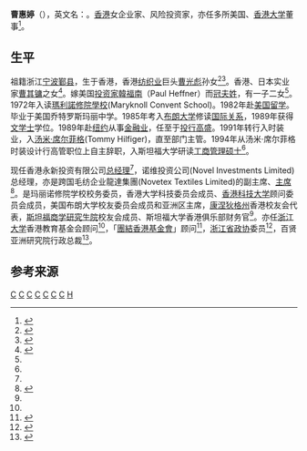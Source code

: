 {{Infobox Person
| name = 曹惠婷
| 英文名= Ronna Chao
| image = 
| caption = 
| birth_date = 
| birth_place = [[香港|香港]]
| 国籍       = 
| 籍贯       = 浙江宁波鄞县
| 居住地     = 
| 种族       =  
| 语言       = 
| alma_mater = 
| occupation = 香港永新投资有限公司总经理 <br>龍達集團主席 <br> 百贤亚洲研究院总裁
| spouse = 
| children       = 一子二女
| website = 
| footnotes =
}}

'''曹惠婷'''（{{bd|？||}}），英文名：{{lang|en|Ronna Chao}}。[[香港|香港]]女企业家、风险投资家，亦任多所美国、[[香港大学|香港大学]]董事<ref name="chao">{{cite web |url=http://foundation.mcs.hk/index.php?option=com_content&view=article&id=292 |title=Mrs Ronna CHAO |publisher=Maryknoll Convent School |language=en |accessdate=2016-06-15 |archive-date=2016-08-09 |archive-url=https://web.archive.org/web/20160809125914/http://foundation.mcs.hk/index.php?option=com_content&view=article&id=292 |dead-url=no }}</ref>。

==生平==

祖籍浙江[[宁波|宁波]][[鄞县|鄞县]]，生于香港，香港[[纺织业|纺织业]]巨头[[曹光彪|曹光彪]]孙女<ref name="zj businessman">{{cite web |url=http://www.chinadaily.com.cn/hqgj/jryw/2013-10-27/content_10433456.html |title=浙商后代谈“幸福观”：分享是幸福活着就是幸福 |publisher=中国日报网 |author=中国新闻网 |date=2013-10-27 |accessdate=2016-06-15 |archive-date=2017-02-15 |archive-url=https://web.archive.org/web/20170215212029/http://www.chinadaily.com.cn/hqgj/jryw/2013-10-27/content_10433456.html |dead-url=no }}</ref><ref name="cao guangbiao">{{cite web |url=http://hk.apple.nextmedia.com/financeestate/art/20130611/18293000 |title=中環在線：新時代發CB曹光彪孫女婿湊熱鬧 |publisher=中环在线 |author=苹果日报 |date=2013年6月11日 |accessdate=2016年6月15日 |archive-date=2017年2月15日 |archive-url=https://web.archive.org/web/20170215214537/http://hk.apple.nextmedia.com/financeestate/art/20130611/18293000 |dead-url=no }}</ref>。香港、日本实业家[[曹其镛|曹其镛]]之女<ref name="cao qiyong">{{cite web |url=http://www.spa.zju.edu.cn/zecms/ru/c0/2/Cmscontent/201403/1120.htm |title=“亚洲未来领袖奖学金计划”落户浙大 |publisher=浙江大学公共管理学院 |date=2016年6月15日 |accessdate=2016年6月15日 |archive-date=2017年2月15日 |archive-url=https://web.archive.org/web/20170215210418/http://www.spa.zju.edu.cn/zecms/ru/c0/2/Cmscontent/201403/1120.htm |dead-url=no }}</ref>。嫁美国[[投资家|投资家]][[韓福南|韓福南]]（Paul Heffner）而[[冠夫姓|冠夫姓]]，有一子二女<ref name="cao guangbiao"/>。1972年入读[[瑪利諾修院學校|瑪利諾修院學校]](Maryknoll Convent School)。1982年赴[[美国|美国]][[留学|留学]]。毕业于美国乔特罗斯玛丽中学。1985年考入[[布朗大学|布朗大学]]修读[[国际关系|国际关系]]，1989年获得[[文学士|文学士]]学位。1989年赴[[纽约|纽约]]从事[[金融业|金融业]]，任至于[[投行|投行]][[高盛|高盛]]。1991年转行入时装业，入[[汤米·席尔菲格|汤米·席尔菲格]](Tommy Hilfiger)，直至部门主管。1994年从汤米·席尔菲格时装设计行高管职位上自主辞职，入斯坦福大学研读[[工商管理硕士|工商管理硕士]]<ref name="chao"/>。

现任香港永新投资有限公司[[总经理|总经理]]<ref name="zj businessman"/>，诺维投资公司(Novel Investments Limited)总经理，亦是跨国毛纺企业龍達集團(Novetex Textiles Limited)的副主席、[[主席|主席]]<ref>{{cite web |url=http://www.novetex.com/en/about-us.html |title=About Us |publisher=Novetex Textiles Limited |language=en |accessdate=2016-06-15 |archive-date=2016-06-28 |archive-url=https://web.archive.org/web/20160628041451/http://www.novetex.com/en/about-us.html |dead-url=no }}</ref>。是玛丽诺修院学校校务委员，香港大学科技委员会成员、[[香港科技大学|香港科技大学]]顾问委员会成员，美国布朗大学校友委员会成员和亚洲区主席，[[康涅狄格州|康涅狄格州]]{{link-en|乔特罗斯玛丽中学|Choate Rosemary Hall}}香港校友会代表，[[斯坦福商学研究生院|斯坦福商学研究生院]]校友会成员、斯坦福大学香港俱乐部财务官<ref name="chao"/>。亦任[[浙江大学|浙江大学]]香港教育基金会顾问<ref name="cao qiyong"/>，「[[團結香港基金會|團結香港基金會]]」顾问<ref>{{cite web |url=http://www.dbc.hk/me2/news-detail/Id/61289/type/10/%E3%80%8C%E5%9C%98%E7%B5%90%E9%A6%99%E6%B8%AF%E5%9F%BA%E9%87%91%E6%9C%83%E3%80%8D%E6%96%B0%E5%A2%9E18%E5%90%8D%E9%A1%A7%E5%95%8F |title=「團結香港基金會」新增18名顧問 |publisher=港聞 |date=2015-05-05 |access-date=2016-06-15 |archive-date=2019-05-28 |archive-url=https://web.archive.org/web/20190528134723/http://www.dbc.hk/me2/news-detail/Id/61289/type/10/%25E3%2580%258C%25E5%259C%2598%25E7%25B5%2590%25E9%25A6%2599%25E6%25B8%25AF%25E5%259F%25BA%25E9%2587%2591%25E6%259C%2583%25E3%2580%258D%25E6%2596%25B0%25E5%25A2%259E18%25E5%2590%258D%25E9%25A1%25A7%25E5%2595%258F |dead-url=no }}</ref>，[[浙江省|浙江省]][[政协|政协]]委员<ref>{{cite web |url=http://news.eastday.com/eastday/13news/auto/news/society/u7ai574234_K4.html |title=浙江省新政協委員欲“拜師” 建言升級參政渠道 |publisher=东方网 |date=2016-01-16 |access-date=2016-06-16 |archive-date=2019-09-21 |archive-url=https://web.archive.org/web/20190921065253/http://news.eastday.com/eastday/13news/auto/news/society/u7ai574234_K4.html |dead-url=no }}</ref>，百贤亚洲研究院行政总裁<ref>{{cite web|url=https://www.bxai.org/who-we-are/our-organization/ceos-office/|title=CEO's Office|publisher=Bai Xian Asia Institute|access-date=2020-05-07|archive-date=2021-02-26|archive-url=https://web.archive.org/web/20210226033740/https://www.bxai.org/who-we-are/our-organization/ceos-office/|dead-url=no}}</ref>。

==参考来源==
{{reflist|2}}

[[Category:鄞县人|C]]
[[Category:香港商人|C]]
[[Category:香港宁波人|C]]
[[Category:布朗大学校友|C]]
[[Category:宁波裔美国人|C]]
[[Category:史丹佛大学校友|C]]
[[Category:宁波商帮|C]]
[[Category:曹光彪家族|H]]